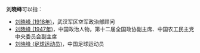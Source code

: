 '''刘晓峰'''可以指：
* [[刘晓峰_(1918年)|刘晓峰 (1918年)]]，武汉军区空军政治部顾问
* [[刘晓峰_(1947年)|刘晓峰 (1947年)]]，中国政治人物，第十二届全国政协副主席、中国农工民主党中央委员会副主席
* [[刘晓峰_(足球运动员)|刘晓峰 (足球运动员)]]，中国足球运动员
{{disambig|X|Cat=三字刘姓人名消歧义}}